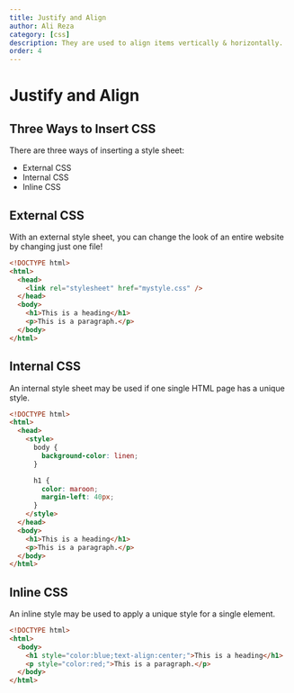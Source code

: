 ```yaml
---
title: Justify and Align
author: Ali Reza
category: [css]
description: They are used to align items vertically & horizontally.
order: 4
---
```


# Justify and Align

## Three Ways to Insert CSS

There are three ways of inserting a style sheet:

- External CSS
- Internal CSS
- Inline CSS

## External CSS

With an external style sheet, you can change the look of an entire website by changing just one file!

```html index.html
<!DOCTYPE html>
<html>
  <head>
    <link rel="stylesheet" href="mystyle.css" />
  </head>
  <body>
    <h1>This is a heading</h1>
    <p>This is a paragraph.</p>
  </body>
</html>
```

## Internal CSS

An internal style sheet may be used if one single HTML page has a unique style.

```html
<!DOCTYPE html>
<html>
  <head>
    <style>
      body {
        background-color: linen;
      }

      h1 {
        color: maroon;
        margin-left: 40px;
      }
    </style>
  </head>
  <body>
    <h1>This is a heading</h1>
    <p>This is a paragraph.</p>
  </body>
</html>
```

## Inline CSS

An inline style may be used to apply a unique style for a single element.

```html
<!DOCTYPE html>
<html>
  <body>
    <h1 style="color:blue;text-align:center;">This is a heading</h1>
    <p style="color:red;">This is a paragraph.</p>
  </body>
</html>
```

<Author
  name="Ali Reza"
  headline="Front-End Developer"
  image="https://pbs.twimg.com/profile_images/1598932468492476416/tTkHaLF7_400x400.jpg"
  link="https://twitter.com/Ali_Developer05"
/>
